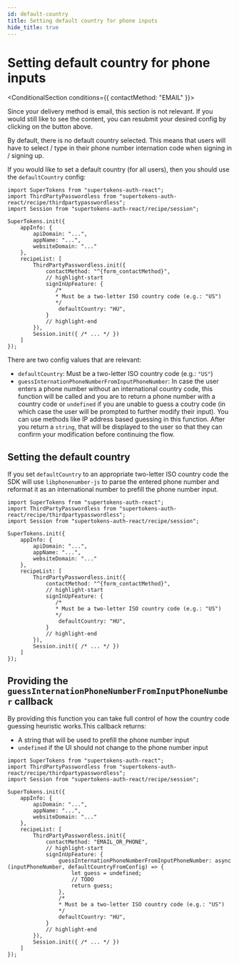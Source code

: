 ```yaml
---
id: default-country
title: Setting default country for phone inputs
hide_title: true
---
```




# Setting default country for phone inputs

<PasswordlessFrontendForm>

<ConditionalSection conditions={{
    contactMethod: "EMAIL"
}}>

Since your delivery method is email, this section is not relevant. If you would still like to see the content, you can resubmit your desired config by clicking on the button above.

</ConditionalSection>
<ConditionalSection conditions={{
    contactMethod: "PHONE"
}}>

By default, there is no default country selected. This means that users will have to select / type in their phone number internation code when signing in / signing up.

If you would like to set a default country (for all users), then you should use the `defaultCountry` config:

<FrontendSDKTabs>
<TabItem value="reactjs">

```tsx
import SuperTokens from "supertokens-auth-react";
import ThirdPartyPasswordless from "supertokens-auth-react/recipe/thirdpartypasswordless";
import Session from "supertokens-auth-react/recipe/session";

SuperTokens.init({
    appInfo: {
        apiDomain: "...",
        appName: "...",
        websiteDomain: "..."
    },
    recipeList: [
        ThirdPartyPasswordless.init({
            contactMethod: "^{form_contactMethod}",
            // highlight-start
            signInUpFeature: {
               /*
               * Must be a two-letter ISO country code (e.g.: "US")
               */
                defaultCountry: "HU",
            }
            // highlight-end
        }),
        Session.init({ /* ... */ })
    ]
});
```

</TabItem>
</FrontendSDKTabs>


</ConditionalSection>
<ConditionalSection conditions={{
    contactMethod: "EMAIL_OR_PHONE"
}}>

There are two config values that are relevant:
- `defaultCountry`: Must be a two-letter ISO country code (e.g.: `"US"`)
- `guessInternationPhoneNumberFromInputPhoneNumber`: In case the user enters a phone number without an international country code, this function will be called and you are to return a phone number with a country code or `undefined` if you are unable to guess a coutry code (in which case the user will be prompted to further modify their input). You can use methods like IP address based guessing in this function. After you return a `string`, that will be displayed to the user so that they can confirm your modification before continuing the flow.

## Setting the default country

If you set `defaultCountry` to an appropriate two-letter ISO country code the SDK will use `libphonenumber-js` to parse the entered phone number and reformat it as an international number to prefill the phone number input.

<FrontendSDKTabs>
<TabItem value="reactjs">

```tsx
import SuperTokens from "supertokens-auth-react";
import ThirdPartyPasswordless from "supertokens-auth-react/recipe/thirdpartypasswordless";
import Session from "supertokens-auth-react/recipe/session";

SuperTokens.init({
    appInfo: {
        apiDomain: "...",
        appName: "...",
        websiteDomain: "..."
    },
    recipeList: [
        ThirdPartyPasswordless.init({
            contactMethod: "^{form_contactMethod}",
            // highlight-start
            signInUpFeature: {
               /*
               * Must be a two-letter ISO country code (e.g.: "US")
               */
                defaultCountry: "HU",
            }
            // highlight-end
        }),
        Session.init({ /* ... */ })
    ]
});
```

</TabItem>
</FrontendSDKTabs>

## Providing the `guessInternationPhoneNumberFromInputPhoneNumber` callback

By providing this function you can take full control of how the country code guessing heuristic works.This callback returns:
- A string that will be used to prefill the phone number input
- `undefined` if the UI should not change to the phone number input


<FrontendSDKTabs>
<TabItem value="reactjs">

```tsx
import SuperTokens from "supertokens-auth-react";
import ThirdPartyPasswordless from "supertokens-auth-react/recipe/thirdpartypasswordless";
import Session from "supertokens-auth-react/recipe/session";

SuperTokens.init({
    appInfo: {
        apiDomain: "...",
        appName: "...",
        websiteDomain: "..."
    },
    recipeList: [
        ThirdPartyPasswordless.init({
            contactMethod: "EMAIL_OR_PHONE",
            // highlight-start
            signInUpFeature: {
                guessInternationPhoneNumberFromInputPhoneNumber: async (inputPhoneNumber, defaultCountryFromConfig) => {
                    let guess = undefined;
                    // TODO
                    return guess;
                },
                /*
                * Must be a two-letter ISO country code (e.g.: "US")
                */
                defaultCountry: "HU",
            }
            // highlight-end
        }),
        Session.init({ /* ... */ })
    ]
});
```

</TabItem>
</FrontendSDKTabs>

</ConditionalSection>

</PasswordlessFrontendForm>

